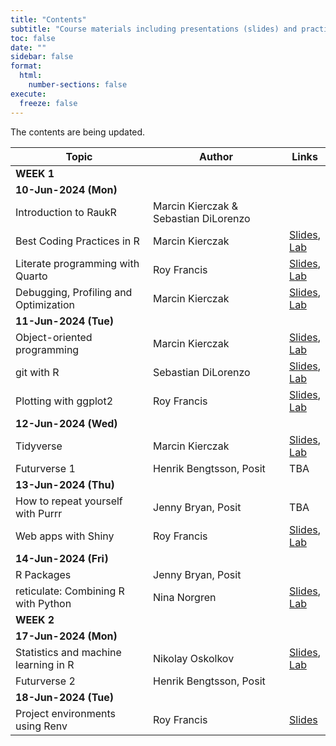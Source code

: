 ```yaml
---
title: "Contents"
subtitle: "Course materials including presentations (slides) and practical exercises (labs)"
toc: false
date: ""
sidebar: false
format:
  html:
    number-sections: false
execute:
  freeze: false
---
```


::: {.callout-note}
The contents are being updated.
:::

:::{.contents-table .column-body-outset}

|Topic                                  |Author                                 |Links|
|---------------------------------------|---------------------------------------|-----|
|[**WEEK 1**]{.badge .badge-secondary}                                          |||
|[**10-Jun-2024 (Mon)**]{.badge .badge-secondary}                               |||
|Introduction to RaukR                  |Marcin Kierczak & Sebastian DiLorenzo  ||
|Best Coding Practices in R             |Marcin Kierczak                        |[Slides](slides/coding/index.html), [Lab](labs/coding/index.html)|
|Literate programming with Quarto       |Roy Francis                            |[Slides](slides/quarto/index.html), [Lab](labs/quarto/index.html)|
|Debugging, Profiling and Optimization  |Marcin Kierczak                        |[Slides](slides/debugging/index.html), [Lab](labs/debugging/index.html)|
|[**11-Jun-2024 (Tue)**]{.badge .badge-secondary}                               |||
|Object-oriented programming            |Marcin Kierczak                        |[Slides](slides/oop/index.html), [Lab](labs/oop/index.html)|
|git with R                             |Sebastian DiLorenzo                    |[Slides](slides/git/index.html), [Lab](labs/git/index.html)|
|Plotting with ggplot2                  |Roy Francis                            |[Slides](slides/ggplot/index.html), [Lab](labs/ggplot/index.html)|
|[**12-Jun-2024 (Wed)**]{.badge .badge-secondary}                               |||
|Tidyverse                              |Marcin Kierczak                        |[Slides](slides/tidyverse/index.html), [Lab](labs/tidyverse/index.html)|
|Futurverse 1                           |Henrik Bengtsson, Posit                |TBA|
|[**13-Jun-2024 (Thu)**]{.badge .badge-secondary}                               |||
|How to repeat yourself with Purrr      |Jenny Bryan, Posit                     |TBA|
|Web apps with Shiny                    |Roy Francis                            |[Slides](slides/shiny/index.html), [Lab](labs/shiny/index.html)|
|[**14-Jun-2024 (Fri)**]{.badge .badge-secondary}                               |||
|R Packages                             |Jenny Bryan, Posit                     ||
|reticulate: Combining R with Python    |Nina Norgren                           |[Slides](slides/reticulate/index.html), [Lab](labs/reticulate/index.html)|
|[**WEEK 2**]{.badge .badge-secondary}                                          |||
|[**17-Jun-2024 (Mon)**]{.badge .badge-secondary}                               |||
|Statistics and machine learning in R   |Nikolay Oskolkov                       |[Slides](slides/ml/index.html), [Lab](labs/ml/index.html)|
|Futurverse 2                           |Henrik Bengtsson, Posit                ||
|[**18-Jun-2024 (Tue)**]{.badge .badge-secondary}                               |||
|Project environments using Renv        |Roy Francis                            |[Slides](slides/r-env/index.html)|
:::
